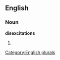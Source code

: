
==English==

===Noun===
'''disexcitations'''

# {{plural of|[[disexcitation]]}}

[[Category:English plurals]]